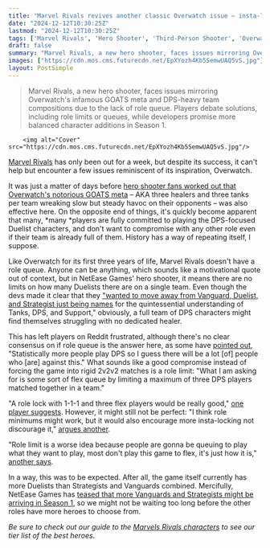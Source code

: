 ```yaml
---
title: "Marvel Rivals revives another classic Overwatch issue – insta-locking DPS players who won't switch – and with it the debate over whether role limits are a good idea"
date: "2024-12-12T10:30:25Z"
lastmod: "2024-12-12T10:30:25Z"
tags: ['Marvel Rivals', 'Hero Shooter', 'Third-Person Shooter', 'Overwatch', 'NetEase Games', 'Multiplayer', 'Meta', 'Role Queue', 'DPS', 'Team Composition']
draft: false
summary: "Marvel Rivals, a new hero shooter, faces issues mirroring Overwatch's infamous GOATS meta and DPS-heavy team compositions due to the lack of role queue.  Players debate solutions, including role limits or queues, while developers promise more balanced character additions in Season 1."
images: ["https://cdn.mos.cms.futurecdn.net/EpXYozh4Kb5SemwUAQ5vS.jpg"]
layout: PostSimple
---
```

> Marvel Rivals, a new hero shooter, faces issues mirroring Overwatch's infamous GOATS meta and DPS-heavy team compositions due to the lack of role queue.  Players debate solutions, including role limits or queues, while developers promise more balanced character additions in Season 1.


        <img alt="Cover" src="https://cdn.mos.cms.futurecdn.net/EpXYozh4Kb5SemwUAQ5vS.jpg"/>
        
[<u>Marvel Rivals</u>](https://www.gamesradar.com/games/third-person-shooter/marvel-rivals-guide/) has only been out for a week, but despite its success, it can't help but encounter a few issues reminiscent of its inspiration, Overwatch.

It was just a matter of days before [<u>hero shooter fans worked out that Overwatch's notorious GOATS meta</u>](https://www.gamesradar.com/games/third-person-shooter/its-only-taken-3-days-for-overwatchs-worst-meta-to-manifest-in-marvel-rivals-games-change-goats-is-inevitable/) – AKA three healers and three tanks per team wreaking slow but steady havoc on their opponents – was also effective here. On the opposite end of things, it's quickly become apparent that many, *many *players are fully committed to playing the DPS-focused Duelist characters, and don't want to compromise with any other role even if their team is already full of them. History has a way of repeating itself, I suppose.

Like Overwatch for its first three years of life, Marvel Rivals doesn't have a role queue. Anyone can be anything, which sounds like a motivational quote out of context, but in NetEase Games' hero shooter, it means there are no limits on how many Duelists there are on a single team. Even though the devs made it clear that they [<u>"wanted to move away from Vanguard, Duelist, and Strategist just being names</u>](https://www.gamesradar.com/games/third-person-shooter/as-marvel-rivals-adds-even-more-dps-characters-to-its-roster-dev-reminds-players-that-the-team-wanted-to-move-away-from-overwatchs-traditional-tank-support-and-damage-roles/) for the quintessential understanding of Tanks, DPS, and Support," obviously, a full team of DPS characters might find themselves struggling with no dedicated healer. 

This has left players on Reddit frustrated, although there's no clear consensus on if role queue is the answer here, as some have [<u>pointed out</u>](https://www.reddit.com/r/marvelrivals/comments/1hazjub/i_am_convinced_that_people_who_dont_want_role/?utm_source=share&utm_medium=web3x&utm_name=web3xcss&utm_term=1&utm_content=share_button), "Statistically more people play DPS so I guess there will be a lot [of] people who [are] against this." What sounds like a good compromise instead of forcing the game into rigid 2v2v2 matches is a role limit: "What I am asking for is some sort of flex queue by limiting a maximum of three DPS players matched together in a team."

"A role lock with 1-1-1 and three flex players would be really good," [<u>one player suggests</u>](https://www.reddit.com/r/marvelrivals/comments/1hazjub/comment/m1cuofo/?utm_source=share&utm_medium=web3x&utm_name=web3xcss&utm_term=1&utm_content=share_button). However, it might still not be perfect: "I think role minimums might work, but it would also encourage more insta-locking not discourage it," [<u>argues another</u>](https://www.reddit.com/r/marvelrivals/comments/1hazjub/comment/m1cpyks/?utm_source=share&utm_medium=web3x&utm_name=web3xcss&utm_term=1&utm_content=share_button). 

"Role limit is a worse idea because people are gonna be queuing to play what they want to play, most don't play this game to flex, it's just how it is," [<u>another says</u>](https://www.reddit.com/r/marvelrivals/comments/1hazjub/comment/m1d0g9m/?utm_source=share&utm_medium=web3x&utm_name=web3xcss&utm_term=1&utm_content=share_button).

In a way, this was to be expected. After all, the game itself currently has more Duelists than Strategists and Vanguards combined. Mercifully, NetEase Games has [<u>teased that more Vanguards and Strategists might be arriving in Season 1</u>](https://www.gamesradar.com/games/third-person-shooter/as-marvel-rivals-fans-worry-about-the-roster-being-overrun-with-dps-heroes-devs-tease-more-strategist-and-vanguard-characters-are-coming-in-season-1/), so we might not be waiting too long before the other roles have more heroes to choose from. 

*Be sure to check out our guide to the *[<u><em>Marvels Rivals characters</em></u>](https://www.gamesradar.com/games/third-person-shooter/marvel-rivals-characters-tier-list/)* to see our tier list of the best heroes.* 
        